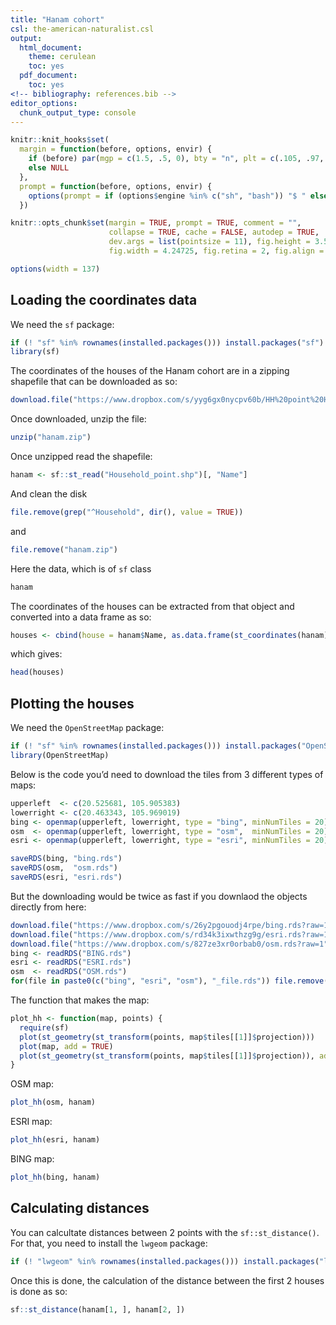 ```yaml
---
title: "Hanam cohort"
csl: the-american-naturalist.csl
output:
  html_document:
    theme: cerulean
    toc: yes
  pdf_document:
    toc: yes
<!-- bibliography: references.bib -->
editor_options: 
  chunk_output_type: console
---
```


<!--
IMAGES:
Insert them with: ![alt text](image.png)
You can also resize them if needed: convert image.png -resize 50% image.png
If you want to center the image, go through HTML code:
<div style="text-align:center"><img src ="image.png"/></div>

REFERENCES:
For references: Put all the bibTeX references in the file "references.bib"
in the current folder and cite the references as @key or [@key] in the text.
Uncomment the bibliography field in the above header and put a "References"
title wherever you want to display the reference list.
-->

<style type="text/css">
.main-container {
  max-width: 1370px;
  margin-left: auto;
  margin-right: auto;
}
</style>

```r
knitr::knit_hooks$set(
  margin = function(before, options, envir) {
    if (before) par(mgp = c(1.5, .5, 0), bty = "n", plt = c(.105, .97, .13, .97))
    else NULL
  },
  prompt = function(before, options, envir) {
    options(prompt = if (options$engine %in% c("sh", "bash")) "$ " else "> ")
  })

knitr::opts_chunk$set(margin = TRUE, prompt = TRUE, comment = "",
                      collapse = TRUE, cache = FALSE, autodep = TRUE,
                      dev.args = list(pointsize = 11), fig.height = 3.5,
                      fig.width = 4.24725, fig.retina = 2, fig.align = "center")

options(width = 137)
```

## Loading the coordinates data

We need the `sf` package:

```r
if (! "sf" %in% rownames(installed.packages())) install.packages("sf")
library(sf)
```

The coordinates of the houses of the Hanam cohort are in a zipping shapefile that
can be downloaded as so:

```r
download.file("https://www.dropbox.com/s/yyg6gx0nycpv60b/HH%20point%20Hanam.zip?raw=1", "hanam.zip")
```

Once downloaded, unzip the file:

```r
unzip("hanam.zip")
```

Once unzipped read the shapefile:

```r
hanam <- sf::st_read("Household_point.shp")[, "Name"]
```

And clean the disk

```r
file.remove(grep("^Household", dir(), value = TRUE))
```

and 

```r
file.remove("hanam.zip")
```

Here the data, which is of `sf` class

```r
hanam
```

The coordinates of the houses can be extracted from that object and converted
into a data frame as so:

```r
houses <- cbind(house = hanam$Name, as.data.frame(st_coordinates(hanam)))
```

which gives:

```r
head(houses)
```

## Plotting the houses

We need the `OpenStreetMap` package:

```r
if (! "sf" %in% rownames(installed.packages())) install.packages("OpenStreetMap")
library(OpenStreetMap)
```

Below is the code you'd need to download the tiles from 3 different types of maps:

```r
upperleft  <- c(20.525681, 105.905383)
lowerright <- c(20.463343, 105.969019)
bing <- openmap(upperleft, lowerright, type = "bing", minNumTiles = 20)
osm  <- openmap(upperleft, lowerright, type = "osm",  minNumTiles = 20)
esri <- openmap(upperleft, lowerright, type = "esri", minNumTiles = 20)
```

```r
saveRDS(bing, "bing.rds")
saveRDS(osm,  "osm.rds")
saveRDS(esri, "esri.rds")
```

But the downloading would be twice as fast if you downlaod the objects directly
from here:

```r
download.file("https://www.dropbox.com/s/26y2pgouodj4rpe/bing.rds?raw=1", "bing_file.rds")
download.file("https://www.dropbox.com/s/rd34k3ixwthzg9g/esri.rds?raw=1", "esri_file.rds")
download.file("https://www.dropbox.com/s/827ze3xr0orbab0/osm.rds?raw=1" ,  "osm_file.rds")
bing <- readRDS("BING.rds")
esri <- readRDS("ESRI.rds")
osm  <- readRDS("OSM.rds")
for(file in paste0(c("bing", "esri", "osm"), "_file.rds")) file.remove(file)
```

The function that makes the map:

```r
plot_hh <- function(map, points) {
  require(sf)
  plot(st_geometry(st_transform(points, map$tiles[[1]]$projection)))
  plot(map, add = TRUE)
  plot(st_geometry(st_transform(points, map$tiles[[1]]$projection)), add = TRUE, col = "red")
}
```

OSM map:

```r
plot_hh(osm, hanam)
```

ESRI map:

```r
plot_hh(esri, hanam)
```

BING map:

```r
plot_hh(bing, hanam)
```

## Calculating distances

You can calcultate distances between 2 points with the `sf::st_distance()`. For
that, you need to install the `lwgeom` package:

```r
if (! "lwgeom" %in% rownames(installed.packages())) install.packages("lwgeom")
```

Once this is done, the calculation of the distance between the first 2 houses is
done as so:

```r
sf::st_distance(hanam[1, ], hanam[2, ])
```


